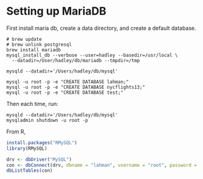 <!--
%\VignetteEngine{knitr}
%\VignetteIndexEntry{MySQL setup}
-->

# Setting up MariaDB

First install maria db, create a data directory, and create a default database.

```
# brew update
# brew unlink postgresql
brew install mariadb
mysql_install_db --verbose --user=hadley --basedir=/usr/local \
  --datadir=/User/hadley/db/mariadb --tmpdir=/tmp

mysqld --datadir='/Users/hadley/db/mysql'

mysql -u root -p -e "CREATE DATABASE lahman;"
mysql -u root -p -e "CREATE DATABASE nycflights13;"
mysql -u root -p -e "CREATE DATABASE test;"
```

Then each time, run:
  
```
mysqld --datadir='/Users/hadley/db/mysql'
mysqladmin shutdown -u root -p
```

From R,

```r
install.packages("RMySQL")
library(RMySQL)

drv <- dbDriver("MySQL")
con <- dbConnect(drv, dbname = "lahman", username = "root", password = "")
dbListTables(con)
```
